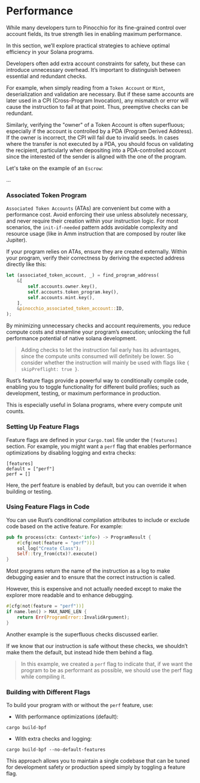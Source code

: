
# Performance

While many developers turn to Pinocchio for its fine-grained control over account fields, its true strength lies in enabling maximum performance. 

In this section, we’ll explore practical strategies to achieve optimal efficiency in your Solana programs.

<ArticleSection name="Superfluous Checks" id="superfluous-checks" level="h2" />

Developers often add extra account constraints for safety, but these can introduce unnecessary overhead. It’s important to distinguish between essential and redundant checks.

For example, when simply reading from a `Token Account` or `Mint`, deserialization and validation are necessary. But if these same accounts are later used in a CPI (Cross-Program Invocation), any mismatch or error will cause the instruction to fail at that point. Thus, preemptive checks can be redundant.

Similarly, verifying the "owner" of a Token Account is often superfluous; especially if the account is controlled by a PDA (Program Derived Address). If the owner is incorrect, the CPI will fail due to invalid seeds. In cases where the transfer is not executed by a PDA, you should focus on validating the recipient, particularly when depositing into a PDA-controlled account since the interested of the sender is aligned with the one of the program.

Let's take on the example of an `Escrow`:

...

### Associated Token Program

`Associated Token Accounts` (ATAs) are convenient but come with a performance cost. Avoid enforcing their use unless absolutely necessary, and never require their creation within your instruction logic. For most scenarios, the `init-if-needed` pattern adds avoidable complexity and resource usage (like in Amm instruction that are composed by router like Jupiter).

If your program relies on ATAs, ensure they are created externally. Within your program, verify their correctness by deriving the expected address directly like this:

```rust
let (associated_token_account, _) = find_program_address(
    &[
        self.accounts.owner.key(),
        self.accounts.token_program.key(),
        self.accounts.mint.key(),
    ],
    &pinocchio_associated_token_account::ID,
);
```

By minimizing unnecessary checks and account requirements, you reduce compute costs and streamline your program’s execution; unlocking the full performance potential of native solana development.

> Adding checks to let the instruction fail early has its advantages, since the compute units consumed will definitely be lower. So consider whether the instruction will mainly be used with flags like `{ skipPreflight: true }`.

<ArticleSection name="Perf Flag" id="perf-flag" level="h2" />

Rust’s feature flags provide a powerful way to conditionally compile code, enabling you to toggle functionality for different build profiles; such as development, testing, or maximum performance in production. 

This is especially useful in Solana programs, where every compute unit counts.

### Setting Up Feature Flags

Feature flags are defined in your `Cargo.toml` file under the `[features]` section. For example, you might want a `perf` flag that enables performance optimizations by disabling logging and extra checks:

```
[features]
default = ["perf"]
perf = []
```

Here, the perf feature is enabled by default, but you can override it when building or testing.

### Using Feature Flags in Code

You can use Rust’s conditional compilation attributes to include or exclude code based on the active feature. For example:

```rust
pub fn process(ctx: Context<'info>) -> ProgramResult {
    #[cfg(not(feature = "perf"))]
    sol_log("Create Class");
    Self::try_from(ctx)?.execute()
}
```

Most programs return the name of the instruction as a log to make debugging easier and to ensure that the correct instruction is called. 

However, this is expensive and not actually needed except to make the explorer more readable and to enhance debugging.

```rust
#[cfg(not(feature = "perf"))]
if name.len() > MAX_NAME_LEN {
    return Err(ProgramError::InvalidArgument);
}
```

Another example is the superfluous checks discussed earlier.

If we know that our instruction is safe without these checks, we shouldn’t make them the default, but instead hide them behind a flag.

> In this example, we created a `perf` flag to indicate that, if we want the program to be as performant as possible, we should use the perf flag while compiling it.

### Building with Different Flags

To build your program with or without the `perf` feature, use:

- With performance optimizations (default):

```
cargo build-bpf
```

- With extra checks and logging:

```
cargo build-bpf --no-default-features
```

This approach allows you to maintain a single codebase that can be tuned for development safety or production speed simply by toggling a feature flag.
